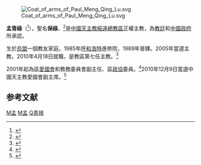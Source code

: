 [[File:Coat_of_arms_of_Paul_Meng_Qing_Lu.svg|right]]

'''孟青祿'''（{{bd|1962年|||}}<ref name="taiwan">{{cite news|publisher=[[梵蒂岡電台|梵蒂岡電台]]
|date=2010年4月22日
|title=中國內蒙古呼和浩特教區祝聖新主教|url=http://www.tianzhu.org/tw/tz_newsd.php?news_id=11608&n_date=}}</ref>），聖名'''保祿'''，<ref name="eng">{{cite news
 |publisher    = [[天主教亞洲通訊社|天主教亞洲通訊社]]
 |date         = 2010年4月19日
 |title        = First mainland bishop ordained in two years
 |url          = http://www.ucanews.com/2010/04/19/first-mainland-bishop-ordained-in-2-years
 |access-date  = 2010年4月23日
 |archive-url  = https://web.archive.org/web/20100425020725/http://www.ucanews.com/2010/04/19/first-mainland-bishop-ordained-in-2-years
 |archive-date = 2010年4月25日
 |dead-url     = yes
}}</ref>是[[中國|中國]][[天主教|天主教]][[綏遠總教區|綏遠總教區]]正權主教，為[[教廷|教廷]]和[[中國政府|中國政府]]所承認。

生於[[烏盟|烏盟]]一個教友家庭。1985年[[呼和浩特|呼和浩特]]進修院，1989年晉鐸。2005年當選主教。2010年4月18日就職，是教區第七任主教。<ref name="chi">{{cite news|publisher=[[天主教亞洲通訊社|天主教亞洲通訊社]]|date=2010年4月19日|title=兩年來首位大陸新主教誕生|url=http://www.cathnewschina.com/2010/04/19/%E4%B8%AD%E5%9C%8B%EF%BC%9A%E5%85%A9%E5%B9%B4%E4%BE%86%E9%A6%96%E4%BD%8D%E5%A4%A7%E9%99%B8%E6%96%B0%E4%B8%BB%E6%95%99%E8%AA%95%E7%94%9F/}}{{dead link|date=2017年12月 |bot=InternetArchiveBot |fix-attempted=yes }}</ref>

2001年起為區[[愛國會|愛國會]]和教務委員會副主任、區[[政協|政協]]委員。<ref name="asia">{{cite news
|publisher=[[亞洲新聞|亞洲新聞]]
|date=2010年4月19日
|title=获教宗任命的呼和浩特主教晋牧
|url=http://www.asianews.it/news-zh/%E8%8E%B7%E6%95%99%E5%AE%97%E4%BB%BB%E5%91%BD%E7%9A%84%E5%91%BC%E5%92%8C%E6%B5%A9%E7%89%B9%E4%B8%BB%E6%95%99%E6%99%8B%E7%89%A7-18182.html
|accessdate=2010年4月23日
|archive-date=2010年4月25日
|archive-url=https://web.archive.org/web/20100425060638/http://www.asianews.it/news-zh/%E8%8E%B7%E6%95%99%E5%AE%97%E4%BB%BB%E5%91%BD%E7%9A%84%E5%91%BC%E5%92%8C%E6%B5%A9%E7%89%B9%E4%B8%BB%E6%95%99%E6%99%8B%E7%89%A7-18182.html
|dead-url=no
}}</ref>2010年12月9日當選中國天主教愛國會副主席。<ref name="election">{{cite news
|publisher=[[人民日報|人民日報]]
|date=2010年12月9日
|title=中国天主教第八次全国代表会议选举产生新一届领导班子
|url=http://politics.people.com.cn/GB/1027/13441733.html
|accessdate=2010年12月9日
|archive-date=2010年12月13日
|archive-url=https://web.archive.org/web/20101213063742/http://politics.people.com.cn/GB/1027/13441733.html
|dead-url=no
}}</ref>
==参考文献==
{{Reflist}}

[[Category:中华人民共和国天主教主教|M孟]]
[[Category:烏蘭察布人|M孟]]
[[Category:孟姓|Q青禄]]